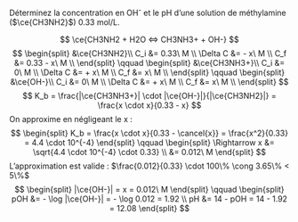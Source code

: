 ::: {.Exercise data-latex=""}

Déterminez la concentration en OH^-^ et le pH d'une solution de méthylamine ($\ce{CH3NH2}$) 0.33 mol/L.
\vspace{\stretch{1}}

:::

::: {.Answer data-latex=""}

$$
\ce{CH3NH2 + H2O <=> CH3NH3+ + OH-}
$$
$$
\begin{split}
&\ce{CH3NH2}\\
C_i &= 0.33\ M \\
\Delta C &= - x\ M \\
C_f &= 0.33 - x\ M \\
\end{split}
\qquad
\begin{split}
&\ce{CH3NH3+}\\
C_i &= 0\ M \\
\Delta C &= + x\ M \\
C_f &= x\ M \\
\end{split}
\qquad
\begin{split}
&\ce{OH-}\\
C_i &= 0\ M \\
\Delta C &= + x\ M \\
C_f &= x\ M \\
\end{split}
$$
$$
K_b = \frac{|\ce{CH3NH3+}| \cdot |\ce{OH-}|}{|\ce{CH3NH2}|} = \frac{x \cdot x}{0.33 - x}
$$
On approxime en négligeant le x :
$$
\begin{split}
K_b = \frac{x \cdot x}{0.33 - \cancel{x}} = \frac{x^2}{0.33} = 4.4 \cdot 10^{-4}
\end{split}
\qquad
\begin{split}
\Rightarrow x &= \sqrt{4.4 \cdot 10^{-4} \cdot 0.33} \\
  &= 0.012\ M
\end{split}
$$
L'approximation est valide : $\frac{0.012}{0.33} \cdot 100\% \cong 3.65\% < 5\%$
$$
\begin{split}
|\ce{OH-}| = x = 0.012\ M 
\end{split}
\qquad
\begin{split}
pOH &= - \log |\ce{OH-}| = - \log 0.012 = 1.92 \\
pH &= 14 - pOH = 14 - 1.92 = 12.08
\end{split}
$$

:::
